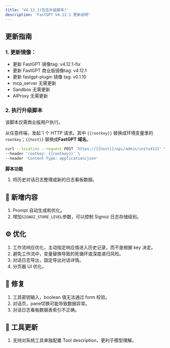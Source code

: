 ```yaml
---
title: 'V4.12.1(包含升级脚本)'
description: 'FastGPT V4.12.1 更新说明'
---
```


## 更新指南

### 1. 更新镜像：

- 更新 FastGPT 镜像tag: v4.12.1-fix
- 更新 FastGPT 商业版镜像tag: v4.12.1
- 更新 fastgpt-plugin 镜像 tag: v0.1.10
- mcp_server 无需更新
- Sandbox 无需更新
- AIProxy 无需更新

### 2. 执行升级脚本

该脚本仅需商业版用户执行。

从任意终端，发起 1 个 HTTP 请求。其中 `{{rootkey}}` 替换成环境变量里的 `rootkey`；`{{host}}` 替换成**FastGPT 域名**。

```bash
curl --location --request POST 'https://{{host}}/api/admin/initv4121' \
--header 'rootkey: {{rootkey}}' \
--header 'Content-Type: application/json'
```

**脚本功能**

1. 将历史对话日志整理成新的日志看板数据。

## 🚀 新增内容

1. Prompt 自动生成和优化。
2. 增加`SIGNOZ_STORE_LEVEL`参数，可以控制 Signoz 日志存储级别。

## ⚙️ 优化

1. 工作流响应优化，主动指定响应值进入历史记录，而不是根据 key 决定。
2. 避免工作流中，变量替换导致的死循环或深度递归风险。
3. 对话日志导出，固定导出对话详情。
4. 分页器 UI 优化。

## 🐛 修复

1. 工具密钥输入，boolean 值无法通过 form 校验。
2. 对话页，pane切换可能导致数据异常。
3. 对话日志看板数据表索引不正确。

## 🔨 工具更新

1. 支持对系统工具单独配置 Tool description，更利于模型理解。
